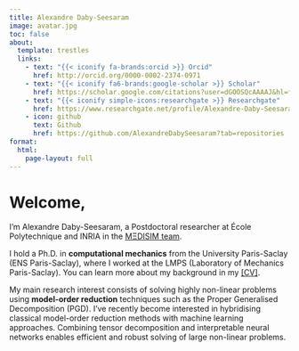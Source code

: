 ```yaml
---
title: Alexandre Daby-Seesaram
image: avatar.jpg
toc: false
about:
  template: trestles
  links:
    - text: "{{< iconify fa-brands:orcid >}} Orcid"
      href: http://orcid.org/0000-0002-2374-0971
    - text: "{{< iconify fa6-brands:google-scholar >}} Scholar"
      href: https://scholar.google.com/citations?user=dGOOSQcAAAAJ&hl=fr
    - text: "{{< iconify simple-icons:researchgate >}} Researchgate"
      href: https://www.researchgate.net/profile/Alexandre-Daby-Seesaram
    - icon: github
      text: Github
      href: https://github.com/AlexandreDabySeesaram?tab=repositories
format:
  html:
    page-layout: full
---
```

# Welcome, 
I'm Alexandre Daby-Seesaram, a Postdoctoral researcher at École Polytechnique and INRIA in the <a href="https://m3disim.saclay.inria.fr/">MΞDISIM team</a>.

I hold a Ph.D. in <b>computational mechanics</b> from the University Paris-Saclay (ENS Paris-Saclay), where I worked at the LMPS (Laboratory of Mechanics Paris-Saclay). You can learn more about my background in my <a href="Resources/Documents/CV.pdf">[CV]</a>. 

My main research interest consists of solving highly non-linear problems using <b>model-order reduction</b> techniques such as the Proper Generalised Decomposition (PGD). I've recently become interested in hybridising classical model-order reduction methods with machine learning approaches. Combining tensor decomposition and interpretable neural networks enables efficient and robust solving of large non-linear problems. 



